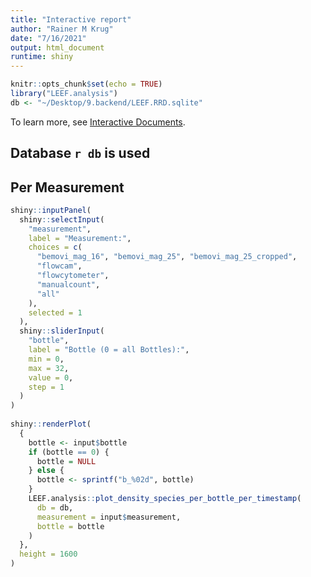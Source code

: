 ```yaml
---
title: "Interactive report"
author: "Rainer M Krug"
date: "7/16/2021"
output: html_document
runtime: shiny
---
```


```r
knitr::opts_chunk$set(echo = TRUE)
library("LEEF.analysis")
db <- "~/Desktop/9.backend/LEEF.RRD.sqlite"
```


To learn more, see [Interactive Documents](http://rmarkdown.rstudio.com/authoring_shiny.html).

## Database ``r db`` is used

## Per Measurement

```r
shiny::inputPanel(
  shiny::selectInput(
    "measurement", 
    label = "Measurement:",
    choices = c(
      "bemovi_mag_16", "bemovi_mag_25", "bemovi_mag_25_cropped", 
      "flowcam", 
      "flowcytometer", 
      "manualcount",
      "all"
    ), 
    selected = 1
  ),
  shiny::sliderInput(
    "bottle", 
    label = "Bottle (0 = all Bottles):",
    min = 0, 
    max = 32, 
    value = 0, 
    step = 1
  )
)
   
shiny::renderPlot(
  {
    bottle <- input$bottle
    if (bottle == 0) {
      bottle = NULL
    } else {
      bottle <- sprintf("b_%02d", bottle)
    }
    LEEF.analysis::plot_density_species_per_bottle_per_timestamp(
      db = db, 
      measurement = input$measurement,
      bottle = bottle
    )
  },
  height = 1600
)
```
